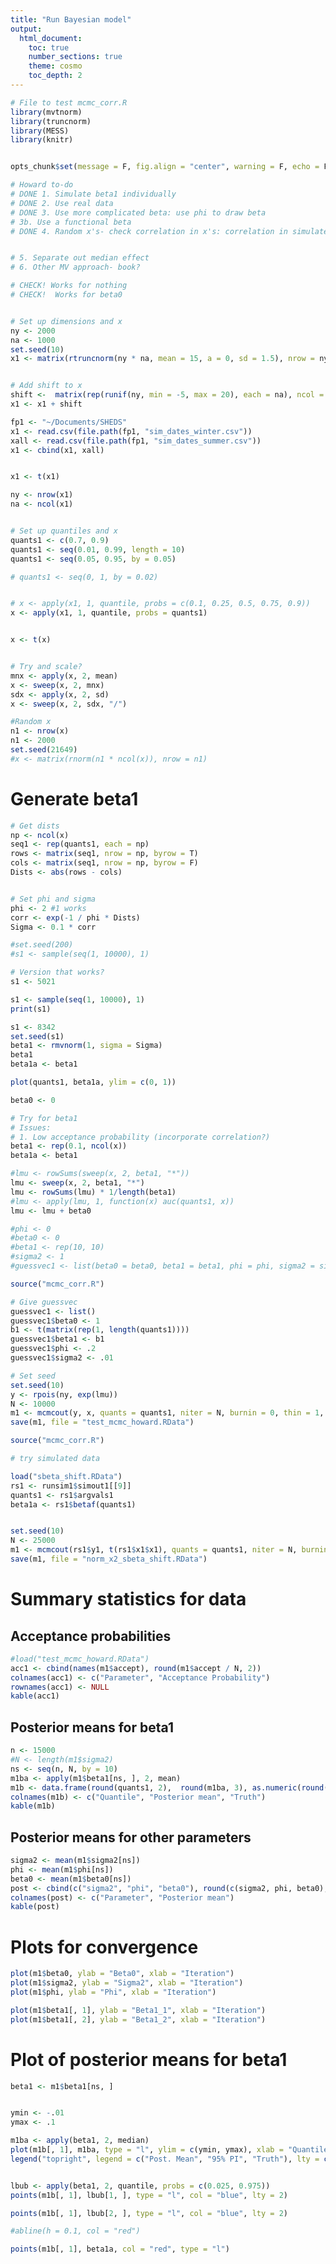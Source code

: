 ```yaml
--- 
title: "Run Bayesian model" 
output: 
  html_document: 
    toc: true 
    number_sections: true 
    theme: cosmo 
    toc_depth: 2
---
```



```r
# File to test mcmc_corr.R
library(mvtnorm)
library(truncnorm)
library(MESS)
library(knitr)


opts_chunk$set(message = F, fig.align = "center", warning = F, echo = F)
```




```r

# Howard to-do
# DONE 1. Simulate beta1 individually
# DONE 2. Use real data
# DONE 3. Use more complicated beta: use phi to draw beta
# 3b. Use a functional beta
# DONE 4. Random x's- check correlation in x's: correlation in simulated is very high


# 5. Separate out median effect
# 6. Other MV approach- book? 

```


```r

# CHECK! Works for nothing
# CHECK!  Works for beta0


# Set up dimensions and x
ny <- 2000
na <- 1000
set.seed(10)
x1 <- matrix(rtruncnorm(ny * na, mean = 15, a = 0, sd = 1.5), nrow = ny)


# Add shift to x
shift <-  matrix(rep(runif(ny, min = -5, max = 20), each = na), ncol = na, byrow = T)
x1 <- x1 + shift

fp1 <- "~/Documents/SHEDS"
x1 <- read.csv(file.path(fp1, "sim_dates_winter.csv"))
xall <- read.csv(file.path(fp1, "sim_dates_summer.csv"))
x1 <- cbind(x1, xall)


x1 <- t(x1)

ny <- nrow(x1)
na <- ncol(x1)


# Set up quantiles and x
quants1 <- c(0.7, 0.9)
quants1 <- seq(0.01, 0.99, length = 10)
quants1 <- seq(0.05, 0.95, by = 0.05)

# quants1 <- seq(0, 1, by = 0.02)


# x <- apply(x1, 1, quantile, probs = c(0.1, 0.25, 0.5, 0.75, 0.9))
x <- apply(x1, 1, quantile, probs = quants1)


x <- t(x)


# Try and scale?
mnx <- apply(x, 2, mean)
x <- sweep(x, 2, mnx)
sdx <- apply(x, 2, sd)
x <- sweep(x, 2, sdx, "/")

#Random x
n1 <- nrow(x)
n1 <- 2000
set.seed(21649)
#x <- matrix(rnorm(n1 * ncol(x)), nrow = n1)
```



# Generate beta1
```r

# Get dists
np <- ncol(x)
seq1 <- rep(quants1, each = np)
rows <- matrix(seq1, nrow = np, byrow = T)
cols <- matrix(seq1, nrow = np, byrow = F)
Dists <- abs(rows - cols)


# Set phi and sigma
phi <- 2 #1 works
corr <- exp(-1 / phi * Dists)
Sigma <- 0.1 * corr

#set.seed(200)
#s1 <- sample(seq(1, 10000), 1)

# Version that works?
s1 <- 5021

s1 <- sample(seq(1, 10000), 1)
print(s1)

s1 <- 8342
set.seed(s1)
beta1 <- rmvnorm(1, sigma = Sigma) 
beta1
beta1a <- beta1

plot(quants1, beta1a, ylim = c(0, 1))
```





```r

beta0 <- 0

# Try for beta1
# Issues:
# 1. Low acceptance probability (incorporate correlation?)
beta1 <- rep(0.1, ncol(x))
beta1a <- beta1

#lmu <- rowSums(sweep(x, 2, beta1, "*"))
lmu <- sweep(x, 2, beta1, "*")
lmu <- rowSums(lmu) * 1/length(beta1)
#lmu <- apply(lmu, 1, function(x) auc(quants1, x))
lmu <- lmu + beta0

#phi <- 0
#beta0 <- 0
#beta1 <- rep(10, 10)
#sigma2 <- 1
#guessvec1 <- list(beta0 = beta0, beta1 = beta1, phi = phi, sigma2 = sigma2)
```



```r

source("mcmc_corr.R")

# Give guessvec
guessvec1 <- list()
guessvec1$beta0 <- 1
b1 <- t(matrix(rep(1, length(quants1))))
guessvec1$beta1 <- b1
guessvec1$phi <- .2
guessvec1$sigma2 <- .01

# Set seed
set.seed(10)
y <- rpois(ny, exp(lmu))
N <- 10000
m1 <- mcmcout(y, x, quants = quants1, niter = N, burnin = 0, thin = 1, guessvec = guessvec1)
save(m1, file = "test_mcmc_howard.RData")
```


```r

source("mcmc_corr.R")

# try simulated data

load("sbeta_shift.RData")
rs1 <- runsim1$simout1[[9]]
quants1 <- rs1$argvals1
beta1a <- rs1$betaf(quants1)


set.seed(10)
N <- 25000
m1 <- mcmcout(rs1$y1, t(rs1$x1$x1), quants = quants1, niter = N, burnin = 0, thin = 1, type = "norm")
save(m1, file = "norm_x2_sbeta_shift.RData")


```





# Summary statistics for data

## Acceptance probabilities
```r
#load("test_mcmc_howard.RData")
acc1 <- cbind(names(m1$accept), round(m1$accept / N, 2))
colnames(acc1) <- c("Parameter", "Acceptance Probability")
rownames(acc1) <- NULL
kable(acc1)
```

## Posterior means for beta1
```r
n <- 15000
#N <- length(m1$sigma2)
ns <- seq(n, N, by = 10)
m1ba <- apply(m1$beta1[ns, ], 2, mean)
m1b <- data.frame(round(quants1, 2),  round(m1ba, 3), as.numeric(round(beta1a, 2)))
colnames(m1b) <- c("Quantile", "Posterior mean", "Truth")
kable(m1b)
```

## Posterior means for other parameters
```r
sigma2 <- mean(m1$sigma2[ns])
phi <- mean(m1$phi[ns])
beta0 <- mean(m1$beta0[ns])
post <- cbind(c("sigma2", "phi", "beta0"), round(c(sigma2, phi, beta0), 4))
colnames(post) <- c("Parameter", "Posterior mean")
kable(post)
```



# Plots for convergence 
```r
plot(m1$beta0, ylab = "Beta0", xlab = "Iteration")
plot(m1$sigma2, ylab = "Sigma2", xlab = "Iteration")
plot(m1$phi, ylab = "Phi", xlab = "Iteration")

plot(m1$beta1[, 1], ylab = "Beta1_1", xlab = "Iteration")
plot(m1$beta1[, 2], ylab = "Beta1_2", xlab = "Iteration")
```

# Plot of posterior means for beta1
```r
beta1 <- m1$beta1[ns, ] 


ymin <- -.01
ymax <- .1

m1ba <- apply(beta1, 2, median)
plot(m1b[, 1], m1ba, type = "l", ylim = c(ymin, ymax), xlab = "Quantile", ylab = "Beta1")
legend("topright", legend = c("Post. Mean", "95% PI", "Truth"), lty = c(1, 2, 1), col = c("black", "blue", "red"))


lbub <- apply(beta1, 2, quantile, probs = c(0.025, 0.975))
points(m1b[, 1], lbub[1, ], type = "l", col = "blue", lty = 2)

points(m1b[, 1], lbub[2, ], type = "l", col = "blue", lty = 2)

#abline(h = 0.1, col = "red")

points(m1b[, 1], beta1a, col = "red", type = "l")
```
